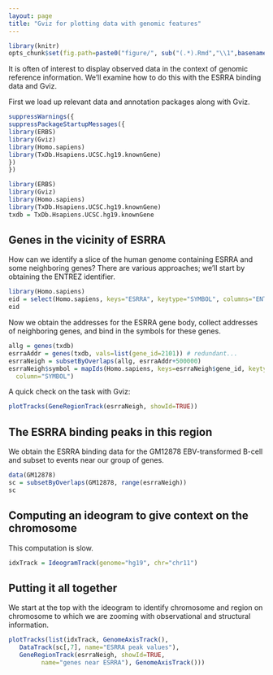 ```yaml
---
layout: page
title: "Gviz for plotting data with genomic features"
---
```


```r
library(knitr)
opts_chunk$set(fig.path=paste0("figure/", sub("(.*).Rmd","\\1",basename(knitr:::knit_concord$get('infile'))), "-"))
```

It is often of interest to display observed data in the
context of genomic reference information.  We'll examine how to 
do this with the ESRRA binding data and Gviz.

First we load up relevant data and annotation packages along with
Gviz.

```r
suppressWarnings({
suppressPackageStartupMessages({
library(ERBS)
library(Gviz)
library(Homo.sapiens)
library(TxDb.Hsapiens.UCSC.hg19.knownGene)
})
})
```
```r
library(ERBS)
library(Gviz)
library(Homo.sapiens)
library(TxDb.Hsapiens.UCSC.hg19.knownGene)
txdb = TxDb.Hsapiens.UCSC.hg19.knownGene
```

## Genes in the vicinity of ESRRA

How can we identify a slice of the human genome containing
ESRRA and some neighboring genes?  There are various approaches;
we'll start by obtaining the ENTREZ identifier.

```r
library(Homo.sapiens)
eid = select(Homo.sapiens, keys="ESRRA", keytype="SYMBOL", columns="ENTREZID")
eid
```

Now we obtain the addresses for the ESRRA gene body,
collect addresses of neighboring genes, and bind in the
symbols for these genes.

```r
allg = genes(txdb)
esrraAddr = genes(txdb, vals=list(gene_id=2101)) # redundant...
esrraNeigh = subsetByOverlaps(allg, esrraAddr+500000)
esrraNeigh$symbol = mapIds(Homo.sapiens, keys=esrraNeigh$gene_id, keytype="ENTREZID",
  column="SYMBOL")
```

A quick check on the task with Gviz:
```r
plotTracks(GeneRegionTrack(esrraNeigh, showId=TRUE))
```

## The ESRRA binding peaks in this region

We obtain the ESRRA binding data for the GM12878 EBV-transformed
B-cell and subset to events near our group of genes.
```r
data(GM12878)
sc = subsetByOverlaps(GM12878, range(esrraNeigh))
sc
```

## Computing an ideogram to give context on the chromosome

This computation is slow.
```r
idxTrack = IdeogramTrack(genome="hg19", chr="chr11")
```

## Putting it all together

We start at the top with the ideogram to identify chromosome and
region on chromosome to which we are zooming with observational
and structural information.

```r
plotTracks(list(idxTrack, GenomeAxisTrack(), 
   DataTrack(sc[,7], name="ESRRA peak values"), 
   GeneRegionTrack(esrraNeigh, showId=TRUE,
         name="genes near ESRRA"), GenomeAxisTrack()))
```
